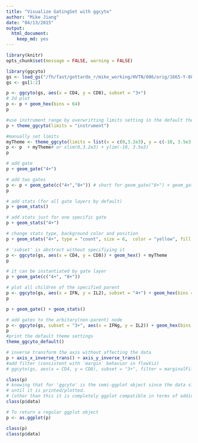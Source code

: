 ```yaml
---
title: "Visualize GatingSet with ggcyto"
author: "Mike Jiang"
date: "04/13/2015"
output:
  html_document:
    keep_md: yes
---
```


```r
library(knitr)
opts_chunk$set(message = FALSE, warning = FALSE)
```


```r
library(ggcyto)
gs <- load_gs("/fh/fast/gottardo_r/mike_working/HVTN/086/orig/1665-Y-086/")
gs <- gs[1:2]
```


```r
p <- ggcyto(gs, aes(x = CD4, y = CD8), subset = "3+") 
# 2d plot 
p <- p + geom_hex(bins = 64)
p

#use instrument range by overwritting limits setting in the default theme
p + theme_ggcyto(limits = "instrument")

#manually set limits
myTheme <- theme_ggcyto(limits = list(x = c(0,3.2e3), y = c(-10, 3.5e3)))
p <- p  + myTheme# or xlim(0,3.2e3) + ylim(-10, 3.5e3) 
p

# add gate
p + geom_gate("4+")

# add two gates
p <- p + geom_gate(c("4+","8+")) # short for geom_gate("8+") + geom_gate("4+")
p

# add stats (for all gate layers by default)
p + geom_stats()

# add stats just for one specific gate
p + geom_stats("4+")

# change stats type, background color and position
p + geom_stats("4+", type = "count", size = 6,  color = "yellow", fill = "black", adjust = 0.3)
```

```r
# 'subset' is abstract without specifiying it
p <- ggcyto(gs, aes(x = CD4, y = CD8)) + geom_hex() + myTheme
p
```

```r

# it can be instantiated by gate layer
p + geom_gate(c("4+", "8+"))

# plot all children of the specified parent
p <- ggcyto(gs, aes(x = IFN, y = IL2), subset = "4+") + geom_hex(bins = 64)
p

p + geom_gate() + geom_stats()

# add gates to the arbitary(non-parent) node
p <- ggcyto(gs, subset = "3+", aes(x = IFNg, y = IL2)) + geom_hex(bins = 64) + geom_gate(c("4+/IFNg+"))
p
#print the default theme settings
theme_ggcyto_default()

# inverse transform the axis without affecting the data
p + axis_x_inverse_trans() + axis_y_inverse_trans()
#add filter (consistent with `margin` behavior in flowViz)
# ggcyto(gs, aes(x = CD4, y = CD8), subset = "3+", filter = marginalFilter)  + geom_hex(bins = 32, na.rm = T)
```


```r
class(p)
# knowing that for 'ggcyto' is the semi-ggplot object since the data slot is NOT fortified to data.frame
# until it is printed/plotted.
# (other than this it is completely ggplot compatible in terms of adding layers and themes)
class(p$data)

# To return a regular ggplot object
p <- as.ggplot(p)

class(p)
class(p$data)
```




